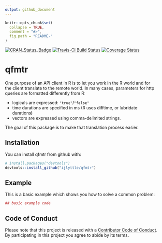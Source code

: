 ```yaml
---
output: github_document
---
```


<!-- README.md is generated from README.Rmd. Please edit that file -->

```r
knitr::opts_chunk$set(
  collapse = TRUE,
  comment = "#>",
  fig.path = "README-"
)
```

[![CRAN_Status_Badge](http://www.r-pkg.org/badges/version/qfmtr)](https://cran.r-project.org/package=qfmtr)
[![Travis-CI Build Status](https://travis-ci.org/ijlyttle/qfmtr.svg?branch=master)](https://travis-ci.org/ijlyttle/qfmtr)
[![Coverage Status](https://img.shields.io/codecov/c/github/ijlyttle/qfmtr/master.svg)](https://codecov.io/github/ijlyttle/qfmtr?branch=master)

# qfmtr

One purpose of an API client in R is to let you work in the R world and for the client translate to the remote world. In many cases, parameters for http queries are formatted differently from R: 

  - logicals are expressed: `"true"`/`"false"` 
  - time durations are specified in ms (R uses difftime, or lubridate durations)
  - vectors are expressed using comma-delimited strings. 
  
The goal of this package is to make that translation process easier.

## Installation

You can install qfmtr from github with:

```r
# install.packages("devtools")
devtools::install_github("ijlyttle/qfmtr")
```

## Example

This is a basic example which shows you how to solve a common problem:

```r
## basic example code
```

## Code of Conduct

Please note that this project is released with a [Contributor Code of Conduct](CONDUCT.md). By participating in this project you agree to abide by its terms.
